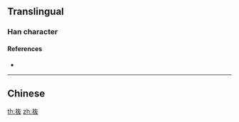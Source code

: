 {{character info/new}}
==Translingual==

===Han character===
{{Han char|rn=113|rad=示|as=04|sn=8|four=|canj=|ids=⿰礻友}}

====References====
* {{Han ref|uh=9FC6}}

----

==Chinese==
{{zh-see|祓|v}}

[[th:鿆]]
[[zh:鿆]]